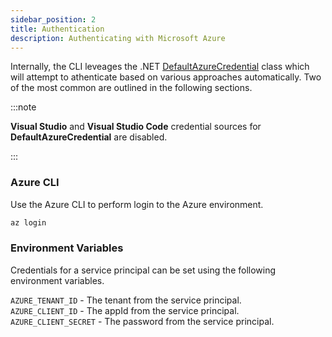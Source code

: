 ---
sidebar_position: 2
title: Authentication
description: Authenticating with Microsoft Azure
---


Internally, the CLI leveages the .NET [DefaultAzureCredential](https://docs.microsoft.com/en-us/dotnet/api/azure.identity.defaultazurecredential?view=azure-dotnet) class which will attempt to athenticate based on various approaches automatically. Two of the most common are outlined in the following sections. 

:::note

**Visual Studio** and **Visual Studio Code** credential sources for **DefaultAzureCredential** are disabled.

:::

### Azure CLI

Use the Azure CLI to perform login to the Azure environment. 

```bash
az login
```

### Environment Variables

Credentials for a service principal can be set using the following environment variables.

```AZURE_TENANT_ID``` - The tenant from the service principal.<br/>
```AZURE_CLIENT_ID``` - The appId from the service principal.<br/>
```AZURE_CLIENT_SECRET``` - The password from the service principal.<br/>
